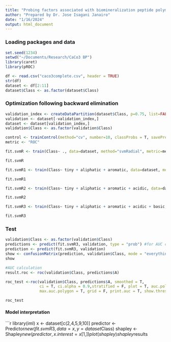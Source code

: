 ```yaml
---
title: "Probing factors associated with biomineralization peptide polymorph preference"
author: "Prepared by Dr. Jose Isagani Janairo"
date: "1/16/2024"
output: html_document
---
```


### Loading packages and data
```r
set.seed(1234)
setwd("~/Documents/Research/CaCo3 BP")
library(caret)
library(pROC)

df <- read.csv("caco3complete.csv", header = TRUE) 
str(df)
dataset <- df[2:11]
dataset$Class <- as.factor(dataset$Class)
```

### Optimization following backward elimination
```r
validation_index <- createDataPartition(dataset$Class, p=0.75, list=FALSE)
validation <- dataset[-validation_index,]
dataset <- dataset[validation_index,]
validation$Class <- as.factor(validation$Class)

control <- trainControl(method="cv", number=10, classProbs = T, savePredictions = "all", summaryFunction = twoClassSummary)
metric <- "ROC"

fit.svmR <- train(Class~ ., data=dataset, method="svmRadial", metric=metric, trControl=control, tuneLength = 5, preProc = c("center","scale"))

fit.svmR

fit.svmR1 <- train(Class~ tiny + aliphatic + aromatic, data=dataset, method="svmRadial", metric=metric, trControl=control, tuneLength = 5, preProc = c("center","scale"))

fit.svmR1

fit.svmR2 <- train(Class~ tiny + aliphatic + aromatic + acidic, data=dataset, method="svmRadial", metric=metric, trControl=control, tuneLength = 5, preProc = c("center","scale"))

fit.svmR2

fit.svmR3 <- train(Class~ tiny + aliphatic + aromatic + acidic + basic, data=dataset, method="svmRadial", metric=metric, trControl=control, tuneLength = 5, preProc = c("center","scale"))

fit.svmR3
```

### Test
```r
validation$Class <- as.factor(validation$Class)
predictions <- predict(fit.svmR3, validation, type = "prob") #for AUC calculation
prediction <- predict(fit.svmR3, validation)
show <- confusionMatrix(prediction, validation$Class, mode = "everything") # for confusion matrix
show

#AUC calculation
result.roc <- roc(validation$Class, predictions$A)

roc_test <-roc(validation$Class, predictions$A, smoothed = T, 
               ci = T, ci.alpha = 0.9,stratified = F, plot = T, auc.polygon = T, 
               max.auc.polygon = T, grid = F, print.auc = T, show.thres = T)

roc_test
```
#### Model interpretation
```r
library(iml)
x <- dataset[c(2,4,5,9,10)]
predictor <- Predictor$new(fit.svmR3, data = x, y = dataset$Class)
shapley <- Shapley$new(predictor, x.interest = x[1,])
plot(shapley)
shapley$results